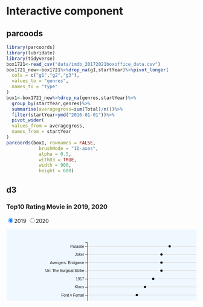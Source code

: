 # Interactive component

## parcoods
```r
library(parcoords)
library(lubridate)
library(tidyverse)
box1721<-read_csv("data/imdb_20172021boxoffice_data.csv")
box1721_new<-box1721%>%drop_na(g1,startYear)%>%pivot_longer(
  cols = c("g1","g2","g3"),
  values_to = "genres",
  names_to = "type"
)
box1<-box1721_new%>%drop_na(genres,startYear)%>%
  group_by(startYear,genres)%>%
  summarise(averagegross=sum(Total)/n())%>%
  filter(startYear>ymd("2016-01-01"))%>%
  pivot_wider(
  values_from = averagegross,
  names_from = startYear
)
parcoords(box1, rownames = FALSE,
            brushMode = "1D-axes",
            alpha = 0.5,
            withD3 = TRUE,
            width = 900,
            height = 600)
```

## d3

<h3>Top10 Rating Movie in 2019, 2020 </h3>
<input type="radio" name="year" value="2019" checked="true">2019
<input type="radio" name="year" value="2020">2020

 <svg width="800" height="300"><rect x="0" y="0" width="800" height="300" fill="aliceblue"></rect><text id="xlabel" text-anchor="end" x="481.6666666666667" y="280">averageRating</text><g fill="none" font-size="10" font-family="sans-serif" text-anchor="middle" class="xAxis" transform="translate (215, 250)"><path class="domain" stroke="currentColor" d="M0,6V0H435V6"></path><g class="tick" opacity="1" transform="translate(21.749999999999922,0)"><line stroke="currentColor" y2="6"></line><text fill="currentColor" y="9" dy="0.71em">7.6</text></g><g class="tick" opacity="1" transform="translate(65.24999999999996,0)"><line stroke="currentColor" y2="6"></line><text fill="currentColor" y="9" dy="0.71em">7.8</text></g><g class="tick" opacity="1" transform="translate(108.75,0)"><line stroke="currentColor" y2="6"></line><text fill="currentColor" y="9" dy="0.71em">8.0</text></g><g class="tick" opacity="1" transform="translate(152.24999999999986,0)"><line stroke="currentColor" y2="6"></line><text fill="currentColor" y="9" dy="0.71em">8.2</text></g><g class="tick" opacity="1" transform="translate(195.75000000000009,0)"><line stroke="currentColor" y2="6"></line><text fill="currentColor" y="9" dy="0.71em">8.4</text></g><g class="tick" opacity="1" transform="translate(239.24999999999991,0)"><line stroke="currentColor" y2="6"></line><text fill="currentColor" y="9" dy="0.71em">8.6</text></g><g class="tick" opacity="1" transform="translate(282.75000000000017,0)"><line stroke="currentColor" y2="6"></line><text fill="currentColor" y="9" dy="0.71em">8.8</text></g><g class="tick" opacity="1" transform="translate(326.25,0)"><line stroke="currentColor" y2="6"></line><text fill="currentColor" y="9" dy="0.71em">9.0</text></g><g class="tick" opacity="1" transform="translate(369.74999999999983,0)"><line stroke="currentColor" y2="6"></line><text fill="currentColor" y="9" dy="0.71em">9.2</text></g><g class="tick" opacity="1" transform="translate(413.25000000000006,0)"><line stroke="currentColor" y2="6"></line><text fill="currentColor" y="9" dy="0.71em">9.4</text></g></g><g class="yAxis" transform="translate (215, 25)" fill="none" font-size="10" font-family="sans-serif" text-anchor="end"><path class="domain" stroke="currentColor" d="M-6,10H0V225H-6"></path><g class="tick" opacity="1" transform="translate(0,20.75)"><line stroke="currentColor" x2="-6"></line><text fill="currentColor" x="-9" dy="0.32em">Parasite</text></g><g class="tick" opacity="1" transform="translate(0,42.25)"><line stroke="currentColor" x2="-6"></line><text fill="currentColor" x="-9" dy="0.32em">Joker</text></g><g class="tick" opacity="1" transform="translate(0,63.75)"><line stroke="currentColor" x2="-6"></line><text fill="currentColor" x="-9" dy="0.32em">Avengers: Endgame</text></g><g class="tick" opacity="1" transform="translate(0,85.25)"><line stroke="currentColor" x2="-6"></line><text fill="currentColor" x="-9" dy="0.32em">Uri: The Surgical Strike</text></g><g class="tick" opacity="1" transform="translate(0,106.75)"><line stroke="currentColor" x2="-6"></line><text fill="currentColor" x="-9" dy="0.32em">1917</text></g><g class="tick" opacity="1" transform="translate(0,128.25)"><line stroke="currentColor" x2="-6"></line><text fill="currentColor" x="-9" dy="0.32em">Klaus</text></g><g class="tick" opacity="1" transform="translate(0,149.75)"><line stroke="currentColor" x2="-6"></line><text fill="currentColor" x="-9" dy="0.32em">Ford v Ferrari</text></g><g class="tick" opacity="1" transform="translate(0,171.25)"><line stroke="currentColor" x2="-6"></line><text fill="currentColor" x="-9" dy="0.32em">Portrait of a Lady on Fire</text></g><g class="tick" opacity="1" transform="translate(0,192.75)"><line stroke="currentColor" x2="-6"></line><text fill="currentColor" x="-9" dy="0.32em">Knives Out</text></g><g class="tick" opacity="1" transform="translate(0,214.25)"><line stroke="currentColor" x2="-6"></line><text fill="currentColor" x="-9" dy="0.32em">Jojo Rabbit</text></g></g><g id="plot" transform="translate (215, 25)"><line x1="0" y1="20" x2="435" y2="20" stroke="lightgrey"></line><line x1="0" y1="41.5" x2="435" y2="41.5" stroke="lightgrey"></line><line x1="0" y1="63" x2="435" y2="63" stroke="lightgrey"></line><line x1="0" y1="84.5" x2="435" y2="84.5" stroke="lightgrey"></line><line x1="0" y1="106" x2="435" y2="106" stroke="lightgrey"></line><line x1="0" y1="127.5" x2="435" y2="127.5" stroke="lightgrey"></line><line x1="0" y1="149" x2="435" y2="149" stroke="lightgrey"></line><line x1="0" y1="170.5" x2="435" y2="170.5" stroke="lightgrey"></line><line x1="0" y1="192" x2="435" y2="192" stroke="lightgrey"></line><line x1="0" y1="213.5" x2="435" y2="213.5" stroke="lightgrey"></line><circle cx="217.5" cy="20" r="3" fill="black"></circle><circle cx="195.75000000000009" cy="41.5" r="3" fill="black"></circle><circle cx="195.75000000000009" cy="63" r="3" fill="black"></circle><circle cx="195.75000000000009" cy="84.5" r="3" fill="black"></circle><circle cx="174.00000000000014" cy="106" r="3" fill="black"></circle><circle cx="152.24999999999986" cy="127.5" r="3" fill="black"></circle><circle cx="130.49999999999991" cy="149" r="3" fill="black"></circle><circle cx="130.49999999999991" cy="170.5" r="3" fill="black"></circle><circle cx="87.00000000000007" cy="192" r="3" fill="black"></circle><circle cx="87.00000000000007" cy="213.5" r="3" fill="black"></circle></g></svg><div style="padding: 10px;">


 <script type="text/javascript">
  
      //Width and height
      var w = 800;
      var h = 300;
      var margin = {top: 25, right: 150, bottom: 50, left: 215};
      var innerHeight = h - margin.top - margin.bottom;
      var innerWidth = w - margin.left - margin.right;

      var dataset2019 = [{
        "name": "Parasite",
        "runtimeMinutes": 132,
        "g1": "Comedy",
        "averageRating": 8.5,
        "numVotes": 730822,
        "boxoffice": "$258,632,621"
        },
        {
       "name": "Joker",
        "runtimeMinutes": 122,
        "g1": "Crime",
        "averageRating": 8.4,
        "numVotes": 1170784,
        "boxoffice": "$1,074,251,311"
        },
        {
        "name": "Avengers: Endgame",
        "runtimeMinutes": 181,
        "g1": "Action",
        "averageRating": 8.4,
        "numVotes": 1033089,
        "boxoffice": "$2,797,501,328"
        },
        {
        "name": "Uri: The Surgical Strike",
        "runtimeMinutes": 138,
        "g1": "Action",
        "averageRating": 8.4,
        "numVotes": 57785,
        "boxoffice": "$39,346,577"
        },
        {
        "name": "1917",
        "runtimeMinutes": 119,
        "g1": "Action",
        "averageRating": 8.3,
        "numVotes": 541457,
        "boxoffice": "$384,919,389"
        },
        {
        "name": "Klaus",
        "runtimeMinutes": 96,
        "g1": "Adventure",
        "averageRating": 8.2,
        "numVotes": 140162,
        "boxoffice": "NA"
        },
        {
        "name": "Ford v Ferrari",
        "runtimeMinutes": 152,
        "g1": "Biography",
        "averageRating": 8.1,
        "numVotes": 361169,
        "boxoffice": "$225,508,210"
        },
        {
        "name": "Portrait of a Lady on Fire",
        "runtimeMinutes": 122,
        "g1": "Drama",
        "averageRating": 8.1,
        "numVotes": 84712,
        "boxoffice": "$10,106,374"
        },
        {
        "name": "Knives Out",
        "runtimeMinutes": 130,
        "g1": "Comedy",
        "averageRating": 7.9,
        "numVotes": 582399,
        "boxoffice": "$311,605,581"
        },
        {
        "name": "Jojo Rabbit",
        "runtimeMinutes": 108,
        "g1": "Comedy",
        "averageRating": 7.9,
        "numVotes": 363411,
        "boxoffice": "$90,335,025"
        }
        ];
        
     var dataset2020 = [{
        "name": "Soorarai Pottru",
        "runtimeMinutes": 153,
        "g1": "Drama",
        "averageRating": 9.3,
        "numVotes": 109058,
        "boxoffice": "NA"
        },
        {
       "name": "Dara of Jasenovac",
        "runtimeMinutes": 130,
        "g1": "Drama",
        "averageRating": 8.8,
        "numVotes": 80545,
        "boxoffice": "$52,786"
        },
        {
        "name": "Hamilton",
        "runtimeMinutes": 160,
        "g1": "Biography",
        "averageRating": 8.4,
        "numVotes": 85090,
        "boxoffice": "NA"
        },
        {
        "name": "The Father",
        "runtimeMinutes": 97,
        "g1": "Drama",
        "averageRating": 8.3,
        "numVotes": 130262,
        "boxoffice": "$24,340,915"
        },
        {
        "name": "Demon Slayer the Movie: Mugen Train",
        "runtimeMinutes": 117,
        "g1": "Action",
        "averageRating": 8.3,
        "numVotes": 50833,
        "boxoffice": "$453,349,245"
        },
        {
        "name": "Soul",
        "runtimeMinutes": 100,
        "g1": "Adventure",
        "averageRating": 8.1,
        "numVotes": 304794,
        "boxoffice": "$120,957,731"
        },
        {
        "name": "Dil Bechara",
        "runtimeMinutes": 101,
        "g1": "Comedy",
        "averageRating": 8.1,
        "numVotes": 128032,
        "boxoffice": "$45,171"
        },
        {
        "name": "My Octopus Teacher",
        "runtimeMinutes": 85,
        "g1": "Documentary",
        "averageRating": 8.1,
        "numVotes": 50644,
        "boxoffice": "NA"
        },
        {
        "name": "The Trial of the Chicago 7",
        "runtimeMinutes": 129,
        "g1": "Drama",
        "averageRating": 7.8,
        "numVotes": 169367,
        "boxoffice": "$115,709"
        },
        {
        "name": "Another Round",
        "runtimeMinutes": 117,
        "g1": "Comedy",
        "averageRating": 7.7,
        "numVotes": 139127,
        "boxoffice": "$12,733,781"
        }
        ];
        
      var xScale = d3.scaleLinear()
         .domain([7.5,9.5])
      .range([0, innerWidth]);
      
      
       var yScale = d3.scaleBand()
      .domain(dataset2019.map(d => d.name))
      .range([10,innerHeight])
      
      
      // ADD: create axis generators
      var xAxis = d3.axisBottom()
         .scale(xScale);
      var yAxis = d3.axisLeft()
         .scale(yScale);
      
      // ADD: create SVG element
       var svg = d3.select("body")
         .append("svg")
            .attr("width", w)
            .attr("height", h);
            
      // ADD: create background rectangle
        svg.append("rect")
         .attr("x", 0)
         .attr("y", 0)
         .attr("width", w)
         .attr("height", h)
         .attr("fill", "aliceblue");


      // create caption
      d3.select("body")
        .append("div")
        .style("padding", "10px")
        .append("a")
        .attr("href", "https://www.imdb.com/interfaces/")
        .text("Data source: https://www.imdb.com/interfaces/");
        
           // ADD: create x-axis label
       svg.append("text")
          .attr("id", "xlabel")
          .attr("text-anchor", "end")
          .attr("x", margin.left+w/3)
          .attr("y", h - 20)
          .text("averageRating")
          
      // ADD: create x-axis
        svg.append("g")
          .call(xAxis)
          .attr("class", "xAxis")
          .attr("transform", `translate (${margin.left}, ${h - margin.bottom})`);      
   
     // ADD: create y-axis       
        svg.append("g")
          .attr("class", "yAxis")
          .attr("transform", `translate (${margin.left}, ${margin.top})`)
           .call(yAxis);
        
      // ADD: create plot group 
      var chart = svg.append("g")
          .attr("id", "plot")
          .attr("transform", `translate (${margin.left}, ${margin.top})`);
 
     
      // ADD: create grid lines
      chart.selectAll("line")
          .data(dataset2019).enter().append("line")
       .attr("x1", 0)
       .attr("y1", d => yScale(d.name)+10)
       .attr("x2", innerWidth)
       .attr("y2", d => yScale(d.name)+10)
       .attr("stroke", "lightgrey");

 var circle=chart.selectAll("circle")
          .data(dataset2019);
          circle.enter().append("circle")
         .attr("cx", d => xScale(d.averageRating))
         .attr("cy", d => yScale(d.name)+10)
         .attr("r", 3)
         .attr("fill","black");
         
function update(data) {

       yScale = d3.scaleBand()
      .domain(data.map(d => d.name))
      .range([10,innerHeight])
      
        
        yAxis = d3.axisLeft()
         .scale(yScale);
        
        svg.select(".yAxis")
           .transition()
           .duration(3000)
           .call(yAxis);
           
        d3.select("#plot")
        .selectAll("circle")
        .data(data)
        .transition()
        .duration(3000)
        .attr("cx", d => xScale(d.averageRating))
         
  }
         
 var action = "2019";
      d3.select("div")
      .selectAll("input")
      .on("click", function(event) { 
        action = d3.select(this).node().value;
        if (action == "2019") {
        datanew=dataset2019;
        update(datanew);
       
      } else {
        datanew=dataset2020;
        update(datanew);
        
      }
      });


      
   var cir = svg.selectAll("circle").data(dataset2019)
      cir.on("mouseover",function(event,d){
        var pt = d3.pointer(event)
        svg.append("text")
        .attr("id","tooltip")
        .attr("x",pt[0]+margin.left+7)
        .attr("y",pt[1]+margin.top+5)
        .text("voters: "+d.numVotes +"\n"+"Boxoffice:"+d.boxoffice)
        
      }
      ).on("mouseout",function(){
        svg.select("#tooltip").remove()

      })
      
    
 
    </script>
 